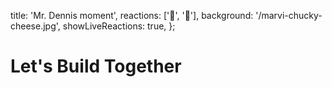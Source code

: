   title: 'Mr. Dennis moment',
  reactions: ['🍅', '🥳'],
  background: '/marvi-chucky-cheese.jpg',
  showLiveReactions: true,
};

# Let's Build Together
